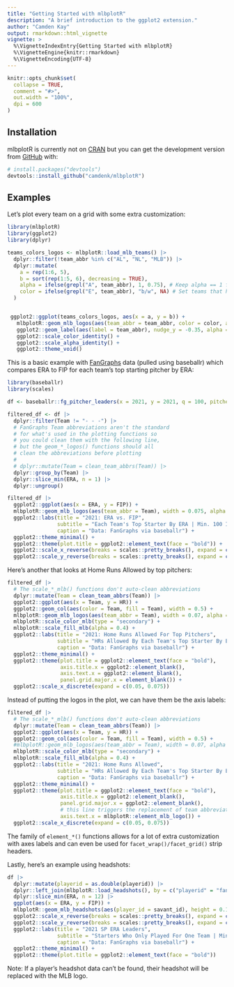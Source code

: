 ```yaml
---
title: "Getting Started with mlbplotR"
description: "A brief introduction to the ggplot2 extension."
author: "Camden Kay"
output: rmarkdown::html_vignette
vignette: >
  %\VignetteIndexEntry{Getting Started with mlbplotR}
  %\VignetteEngine{knitr::rmarkdown}
  %\VignetteEncoding{UTF-8}
---
```


```r
knitr::opts_chunk$set(
  collapse = TRUE,
  comment = "#>",
  out.width = "100%",
  dpi = 600
)
```

## Installation

mlbplotR is currently not on [CRAN](https://CRAN.R-project.org)
but you can get the development version from [GitHub](https://github.com/) with:

``` r
# install.packages("devtools")
devtools::install_github("camdenk/mlbplotR")
```

## Examples

Let's plot every team on a grid with some extra customization:

```r
library(mlbplotR)
library(ggplot2)
library(dplyr)

teams_colors_logos <- mlbplotR::load_mlb_teams() |> 
  dplyr::filter(!team_abbr %in% c("AL", "NL", "MLB")) |> 
  dplyr::mutate(
    a = rep(1:6, 5),
    b = sort(rep(1:5, 6), decreasing = TRUE),
    alpha = ifelse(grepl("A", team_abbr), 1, 0.75), # Keep alpha == 1 for teams that have an "A"
    color = ifelse(grepl("E", team_abbr), "b/w", NA) # Set teams that have an "E" to black & white
  )


 ggplot2::ggplot(teams_colors_logos, aes(x = a, y = b)) +
   mlbplotR::geom_mlb_logos(aes(team_abbr = team_abbr, color = color, alpha = alpha), width = 0.075) +
   ggplot2::geom_label(aes(label = team_abbr), nudge_y = -0.35, alpha = 0.5) +
   ggplot2::scale_color_identity() +
   ggplot2::scale_alpha_identity() +
   ggplot2::theme_void() 
```

This is a basic example with [FanGraphs](https://fangraphs.com) data (pulled using baseballr) which compares ERA to FIP for each team's top starting pitcher by ERA:

```r
library(baseballr)
library(scales)

df <- baseballr::fg_pitcher_leaders(x = 2021, y = 2021, q = 100, pitcher_type = "sta")

filtered_df <- df |>
  dplyr::filter(Team != "- - -") |> 
  # FanGraphs Team abbreviations aren't the standard
  # for what's used in the plotting functions so 
  # you could clean them with the following line, 
  # but the geom_*_logos() functions should all
  # clean the abbreviations before plotting
  # 
  # dplyr::mutate(Team = clean_team_abbrs(Team)) |> 
  dplyr::group_by(Team) |> 
  dplyr::slice_min(ERA, n = 1) |> 
  dplyr::ungroup()

filtered_df |> 
  ggplot2::ggplot(aes(x = ERA, y = FIP)) +
  mlbplotR::geom_mlb_logos(aes(team_abbr = Team), width = 0.075, alpha = 0.7) +
  ggplot2::labs(title = "2021: ERA vs. FIP",
                subtitle = "Each Team's Top Starter By ERA | Min. 100 IP",
                caption = "Data: FanGraphs via baseballr") +
  ggplot2::theme_minimal() +
  ggplot2::theme(plot.title = ggplot2::element_text(face = "bold")) +
  ggplot2::scale_x_reverse(breaks = scales::pretty_breaks(), expand = c(.1, .1)) +
  ggplot2::scale_y_reverse(breaks = scales::pretty_breaks(), expand = c(.1, .1))
```

Here's another that looks at Home Runs Allowed by top pitchers:

```r
filtered_df |> 
  # The scale_*_mlb() functions don't auto-clean abbreviations
  dplyr::mutate(Team = clean_team_abbrs(Team)) |> 
  ggplot2::ggplot(aes(x = Team, y = HR)) +
  ggplot2::geom_col(aes(color = Team, fill = Team), width = 0.5) +
  mlbplotR::geom_mlb_logos(aes(team_abbr = Team), width = 0.07, alpha = 0.9) +
  mlbplotR::scale_color_mlb(type = "secondary") +
  mlbplotR::scale_fill_mlb(alpha = 0.4) +
  ggplot2::labs(title = "2021: Home Runs Allowed For Top Pitchers",
                subtitle = "HRs Allowed By Each Team's Top Starter By ERA | Min. 100 IP",
                caption = "Data: FanGraphs via baseballr") +
  ggplot2::theme_minimal() +
  ggplot2::theme(plot.title = ggplot2::element_text(face = "bold"),
                 axis.title.x = ggplot2::element_blank(),
                 axis.text.x = ggplot2::element_blank(),
                 panel.grid.major.x = element_blank()) +
  ggplot2::scale_x_discrete(expand = c(0.05, 0.075))
```

Instead of putting the logos in the plot, we can have them be the axis labels:

```r

filtered_df |> 
  # The scale_*_mlb() functions don't auto-clean abbreviations
  dplyr::mutate(Team = clean_team_abbrs(Team)) |> 
  ggplot2::ggplot(aes(x = Team, y = HR)) +
  ggplot2::geom_col(aes(color = Team, fill = Team), width = 0.5) +
  #mlbplotR::geom_mlb_logos(aes(team_abbr = Team), width = 0.07, alpha = 0.9) +
  mlbplotR::scale_color_mlb(type = "secondary") +
  mlbplotR::scale_fill_mlb(alpha = 0.4) +
  ggplot2::labs(title = "2021: Home Runs Allowed",
                subtitle = "HRs Allowed By Each Team's Top Starter By ERA | Min. 100 IP",
                caption = "Data: FanGraphs via baseballr") +
  ggplot2::theme_minimal() +
  ggplot2::theme(plot.title = ggplot2::element_text(face = "bold"),
                 axis.title.x = ggplot2::element_blank(),
                 panel.grid.major.x = ggplot2::element_blank(),
                 # this line triggers the replacement of team abbreviations with logos
                 axis.text.x = mlbplotR::element_mlb_logo()) +
  ggplot2::scale_x_discrete(expand = c(0.05, 0.075))
```

The family of `element_*()` functions allows for a lot of extra customization with axes labels and can even be used for `facet_wrap()/facet_grid()` strip headers.



Lastly, here's an example using headshots:

```r

df |> 
  dplyr::mutate(playerid = as.double(playerid)) |> 
  dplyr::left_join(mlbplotR::load_headshots(), by = c("playerid" = "fangraphs_id")) |> 
  dplyr::slice_min(ERA, n = 12) |> 
  ggplot(aes(x = ERA, y = FIP)) +
  mlbplotR::geom_mlb_headshots(aes(player_id = savant_id), height = 0.15) +
  ggplot2::scale_x_reverse(breaks = scales::pretty_breaks(), expand = c(.1, .1)) +
  ggplot2::scale_y_reverse(breaks = scales::pretty_breaks(), expand = c(.1, .1)) +
  ggplot2::labs(title = "2021 SP ERA Leaders",
                subtitle = "Starters Who Only Played For One Team | Min 100 IP",
                caption = "Data: FanGraphs via baseballr") +
  ggplot2::theme_minimal() +
  ggplot2::theme(plot.title = ggplot2::element_text(face = "bold"))

```

Note: If a player's headshot data can't be found, their headshot will be replaced with the MLB logo.

